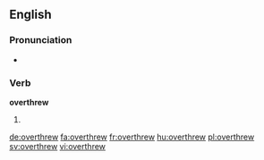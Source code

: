 ==English==

===Pronunciation===
* {{IPA|/ˈovəɻθɻʊə/}}

===Verb===
'''overthrew'''

# {{en-simple past of|overthrow}}

[[de:overthrew]]
[[fa:overthrew]]
[[fr:overthrew]]
[[hu:overthrew]]
[[pl:overthrew]]
[[sv:overthrew]]
[[vi:overthrew]]